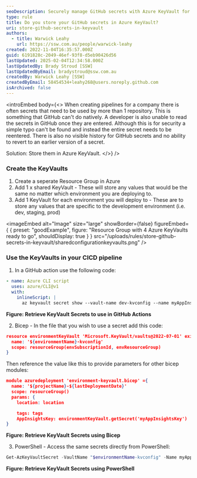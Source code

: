 ```yaml
---
seoDescription: Securely manage GitHub secrets with Azure KeyVault for enhanced security and centralized control.
type: rule
title: Do you store your GitHub secrets in Azure KeyVault?
uri: store-github-secrets-in-keyvault
authors:
  - title: Warwick Leahy
    url: https://ssw.com.au/people/warwick-leahy
created: 2022-11-04T16:35:57.000Z
guid: 6191828c-2049-46ef-93f8-d5eb90426d56
lastUpdated: 2025-02-04T12:34:58.000Z
lastUpdatedBy: Brady Stroud [SSW]
lastUpdatedByEmail: bradystroud@ssw.com.au
createdBy: Warwick Leahy [SSW]
createdByEmail: 58454534+leahy268@users.noreply.github.com
isArchived: false
---
```

<introEmbed
  body={<>
When creating pipelines for a company there is often secrets that need to be used by more than 1 repository. This is something that GitHub can't do natively. A developer is also unable to read the secrets in GitHub once they are entered. Although this is for security a simple typo can't be found and instead the entire secret needs to be reentered. There is also no visible history for GitHub secrets and no ability to revert to an earlier version of a secret.

Solution: Store them in Azure KeyVault.
  </>}
/>
### Create the KeyVaults

1. Create a seperate Resource Group in Azure
2. Add 1 x shared KeyVault - These will store any values that would be the same no matter which environment you are deploying to.
3. Add 1 KeyVault for each environment you will deploy to - These are to store any values that are specific to the development environment (i.e. dev, staging, prod)

<imageEmbed
  alt="Image"
  size="large"
  showBorder={false}
  figureEmbed={ {
    preset: "goodExample",
    figure: "Resource Group with 4 Azure KeyVaults ready to go",
    shouldDisplay: true
  } }
  src="/uploads/rules/store-github-secrets-in-keyvault/sharedconfigurationkeyvaults.png"
/>


### Use the KeyVaults in your CICD pipeline

1. In a GitHub action use the following code:

``` yaml
- name: Azure CLI script
  uses: azure/CLI@v1
  with:
    inlineScript: |
      az keyvault secret show --vault-name dev-kvconfig --name myAppInsightsKey --query value
```

**Figure: Retrieve KeyVault Secrets to use in GitHub Actions**

2. Bicep - In the file that you wish to use a secret add this code:

``` json
resource environmentKeyVault 'Microsoft.KeyVault/vaults@2022-07-01' existing = {
  name: '${environmentName}-kvconfig'
  scope: resourceGroup(envSubscriptionId, envResourceGroup)
}

```

Then reference the value like this to provide parameters for other bicep modules:

``` json
module azuredeployment 'environment-keyvault.bicep' ={
  name: '${projectName}-${lastDeploymentDate}'
  scope: resourceGroup()
  params: {
    location: location

    tags: tags
    AppInsightsKey: environmentKeyVault.getSecret('myAppInsightsKey')
}
```

**Figure: Retrieve KeyVault Secrets using Bicep**

3. PowerShell - Access the same secrets directly from PowerShell:

``` powershell
Get-AzKeyVaultSecret -VaultName "$environmentName-kvconfig" -Name myAppInsightsKey -AsPlainText
```

**Figure: Retrieve KeyVault Secrets using PowerShell**
